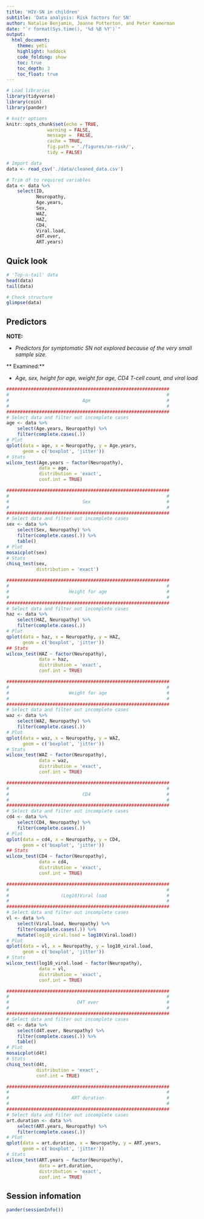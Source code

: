 ```yaml
---
title: 'HIV-SN in children'
subtitle: 'Data analysis: Risk factors for SN'
author: Natalie Benjamin, Joanne Potterton, and Peter Kamerman 
date: "`r format(Sys.time(), '%d %B %Y')`"
output: 
  html_document:
    theme: yeti
    highlight: haddock
    code_folding: show
    toc: true
    toc_depth: 3
    toc_float: true
---
```


```r
# Load libraries
library(tidyverse)
library(coin)
library(pander)

# knitr options
knitr::opts_chunk$set(echo = TRUE,
               warning = FALSE, 
               message =  FALSE, 
               cache = TRUE,
               fig.path = './figures/sn-risk/',
               tidy = FALSE)
```


```r
# Import data
data <- read_csv('./data/cleaned_data.csv')

# Trim df to required variables
data <- data %>%
    select(ID,
           Neuropathy,
           Age.years,
           Sex,
           WAZ,
           HAZ,
           CD4,
           Viral.load,
           d4T.ever,
           ART.years)
```

## Quick look
```r
# 'Top-n-tail' data
head(data)
tail(data)

# Check structure
glimpse(data)
```

## Predictors
**NOTE:** 

- _Predictors for symptomatic SN not explored because of the very small sample size._

** Examined:** 

- _Age, sex, height for age, weight for age, CD4 T-cell count, and viral load_

```r
############################################################
#                                                          #
#                           Age                            #
#                                                          #
############################################################
# Select data and filter out incomplete cases
age <- data %>%
    select(Age.years, Neuropathy) %>%
    filter(complete.cases(.))
# Plot
qplot(data = age, x = Neuropathy, y = Age.years, 
      geom = c('boxplot', 'jitter'))
# Stats
wilcox_test(Age.years ~ factor(Neuropathy), 
            data = age,
            distribution = 'exact',
            conf.int = TRUE)

############################################################
#                                                          #
#                           Sex                            #
#                                                          #
############################################################
# Select data and filter out incomplete cases
sex <- data %>%
    select(Sex, Neuropathy) %>%
    filter(complete.cases(.)) %>%
    table()
# Plot
mosaicplot(sex)
# Stats
chisq_test(sex,
           distribution = 'exact')

############################################################
#                                                          #
#                      Height for age                      #
#                                                          #
############################################################
# Select data and filter out incomplete cases
haz <- data %>%
    select(HAZ, Neuropathy) %>%
    filter(complete.cases(.))
# Plot
qplot(data = haz, x = Neuropathy, y = HAZ, 
      geom = c('boxplot', 'jitter'))
## Stats
wilcox_test(HAZ ~ factor(Neuropathy),
            data = haz,
            distribution = 'exact',
            conf.int = TRUE)

############################################################
#                                                          #
#                      Weight for age                      #
#                                                          #
############################################################
# Select data and filter out incomplete cases
waz <- data %>%
    select(WAZ, Neuropathy) %>%
    filter(complete.cases(.))
# Plot
qplot(data = waz, x = Neuropathy, y = WAZ, 
      geom = c('boxplot', 'jitter'))
# Stats
wilcox_test(WAZ ~ factor(Neuropathy),
            data = waz,
            distribution = 'exact',
            conf.int = TRUE)

############################################################
#                                                          #
#                           CD4                            #
#                                                          #
############################################################
# Select data and filter out incomplete cases
cd4 <- data %>%
    select(CD4, Neuropathy) %>%
    filter(complete.cases(.))
# Plot
qplot(data = cd4, x = Neuropathy, y = CD4, 
      geom = c('boxplot', 'jitter'))
## Stats
wilcox_test(CD4 ~ factor(Neuropathy),
            data = cd4,
            distribution = 'exact',
            conf.int = TRUE)

############################################################
#                                                          #
#                   (Log10)Viral load                      #
#                                                          #
############################################################
# Select data and filter out incomplete cases
vl <- data %>%
    select(Viral.load, Neuropathy) %>%
    filter(complete.cases(.)) %>%
    mutate(log10_viral.load = log10(Viral.load))
# Plot
qplot(data = vl, x = Neuropathy, y = log10_viral.load, 
      geom = c('boxplot', 'jitter'))
# Stats
wilcox_test(log10_viral.load ~ factor(Neuropathy), 
            data = vl, 
            distribution = 'exact',
            conf.int = TRUE)

############################################################
#                                                          #
#                         D4T ever                         #
#                                                          #
############################################################
# Select data and filter out incomplete cases
d4t <- data %>%
    select(d4T.ever, Neuropathy) %>%
    filter(complete.cases(.)) %>%
    table()
# Plot
mosaicplot(d4t)
# Stats
chisq_test(d4t,
           distribution = 'exact',
           conf.int = TRUE)

############################################################
#                                                          #
#                       ART duration                       #
#                                                          #
############################################################
# Select data and filter out incomplete cases
art.duration <- data %>%
    select(ART.years, Neuropathy) %>%
    filter(complete.cases(.))
# Plot
qplot(data = art.duration, x = Neuropathy, y = ART.years,
      geom = c('boxplot', 'jitter'))
# Stats
wilcox_test(ART.years ~ factor(Neuropathy),
            data = art.duration,
            distribution = 'exact',
            conf.int = TRUE)
```

## Session infomation
```r
pander(sessionInfo())
```

